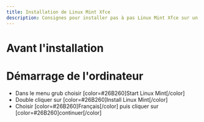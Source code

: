 ```yaml
---
title: Installation de Linux Mint Xfce
description: Consignes pour installer pas à pas Linux Mint Xfce sur un PC
---
```


# Avant l'installation




# Démarrage de l'ordinateur

* Dans le menu grub choisir [color=#26B260]Start Linux Mint[/color]
* Double cliquer sur [color=#26B260]Install Linux Mint[/color]
* Choisir [color=#26B260]Français[/color] puis cliquer sur [color=#26B260]continuer[/color]
